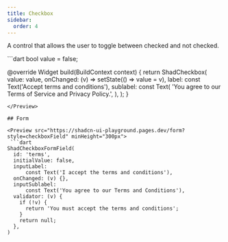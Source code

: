 ```yaml
---
title: Checkbox
sidebar:
  order: 4
---
```


A control that allows the user to toggle between checked and not checked.

<Preview src="https://shadcn-ui-playground.pages.dev/checkbox">
 ```dart
bool value = false;

@override
Widget build(BuildContext context) {
  return ShadCheckbox(
    value: value,
    onChanged: (v) => setState(() => value = v),
    label: const Text('Accept terms and conditions'),
    sublabel: const Text(
      'You agree to our Terms of Service and Privacy Policy.',
    ),
  );
}
```
</Preview>

## Form

<Preview src="https://shadcn-ui-playground.pages.dev/form?style=checkboxField" minHeight="300px">
 ```dart
ShadCheckboxFormField(
  id: 'terms',
  initialValue: false,
  inputLabel:
      const Text('I accept the terms and conditions'),
  onChanged: (v) {},
  inputSublabel:
      const Text('You agree to our Terms and Conditions'),
  validator: (v) {
    if (!v) {
      return 'You must accept the terms and conditions';
    }
    return null;
  },
)
```
</Preview>
